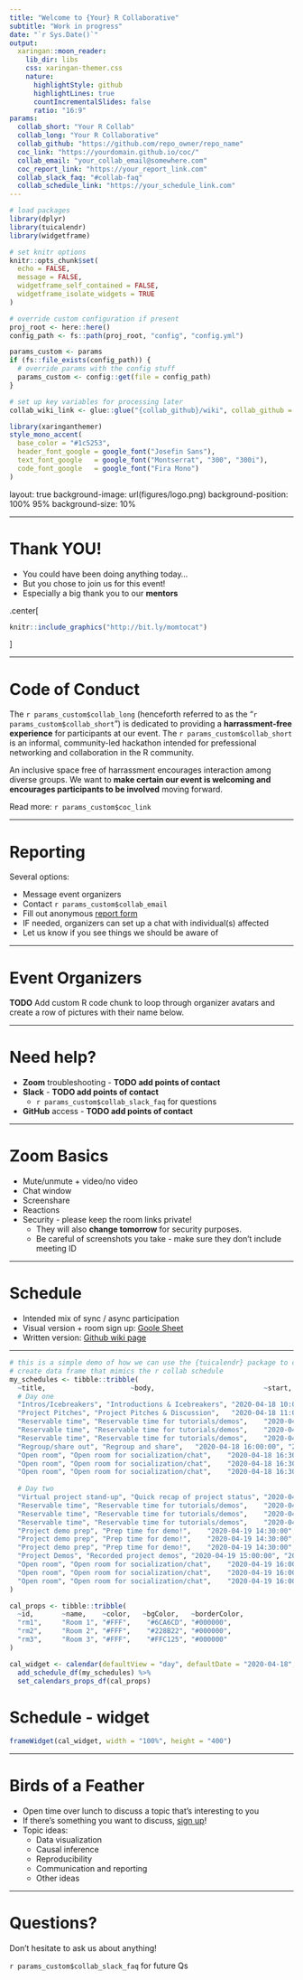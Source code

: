 ```yaml
---
title: "Welcome to {Your} R Collaborative"
subtitle: "Work in progress"
date: "`r Sys.Date()`"
output:
  xaringan::moon_reader:
    lib_dir: libs
    css: xaringan-themer.css
    nature:
      highlightStyle: github
      highlightLines: true
      countIncrementalSlides: false
      ratio: "16:9"
params:
  collab_short: "Your R Collab"
  collab_long: "Your R Collaborative"
  collab_github: "https://github.com/repo_owner/repo_name"
  coc_link: "https://yourdomain.github.io/coc/"
  collab_email: "your_collab_email@somewhere.com"
  coc_report_link: "https://your_report_link.com"
  collab_slack_faq: "#collab-faq"
  collab_schedule_link: "https://your_schedule_link.com"
---
```


```r
# load packages
library(dplyr)
library(tuicalendr)
library(widgetframe)

# set knitr options
knitr::opts_chunk$set(
  echo = FALSE,
  message = FALSE,
  widgetframe_self_contained = FALSE,
  widgetframe_isolate_widgets = TRUE
)

# override custom configuration if present
proj_root <- here::here()
config_path <- fs::path(proj_root, "config", "config.yml")

params_custom <- params
if (fs::file_exists(config_path)) {
  # override params with the config stuff
  params_custom <- config::get(file = config_path)
}

# set up key variables for processing later
collab_wiki_link <- glue::glue("{collab_github}/wiki", collab_github = params_custom$collab_github)
```

```r
library(xaringanthemer)
style_mono_accent(
  base_color = "#1c5253",
  header_font_google = google_font("Josefin Sans"),
  text_font_google   = google_font("Montserrat", "300", "300i"),
  code_font_google   = google_font("Fira Mono")
)
```


layout: true
background-image: url(figures/logo.png)
background-position: 100% 95%
background-size: 10%

---

# Thank YOU!

* You could have been doing anything today...
* But you chose to join us for this event!
* Especially a big thank you to our **mentors**

.center[
```r
knitr::include_graphics("http://bit.ly/momtocat")
```
]

---

# Code of Conduct

The `r params_custom$collab_long` (henceforth referred to as the "`r params_custom$collab_short`") is dedicated to providing a **harrassment-free experience** for participants at our event.  The `r params_custom$collab_short` is an informal, community-led hackathon intended for prefessional networking and collaboration in the R community.

An inclusive space free of harrassment encourages interaction among diverse groups.  We want to **make certain our event is welcoming and encourages participants to be involved** moving forward.

Read more: `r params_custom$coc_link`

---

# Reporting

Several options:

* Message event organizers
* Contact `r params_custom$collab_email`
* Fill out anonymous [report form](`r params_custom$coc_report_link`)
* IF needed, organizers can set up a chat with individual(s) affected
* Let us know if you see things we should be aware of

---

# Event Organizers

**TODO** Add custom R code chunk to loop through organizer avatars and create a row of pictures with their name below.  

---

# Need help?

* __Zoom__ troubleshooting - **TODO add points of contact**
* __Slack__ -  **TODO add points of contact**
    + ``r params_custom$collab_slack_faq`` for questions
* __GitHub__ access - **TODO add points of contact**

---

# Zoom Basics

* Mute/unmute + video/no video
* Chat window
* Screenshare
* Reactions
* Security - please keep the room links private!
    + They will also __change tomorrow__ for security purposes.
    + Be careful of screenshots you take - make sure they don't include meeting ID

---

# Schedule

* Intended mix of sync / async participation
* Visual version + room sign up: [Goole Sheet](`r params_custom$collab_schedule_link`)
* Written version: [Github wiki page](`r collab_wiki_link`)

---

```r
# this is a simple demo of how we can use the {tuicalendr} package to create a javascript calendar!
# create data frame that mimics the r collab schedule 
my_schedules <- tibble::tribble(
  ~title,                     ~body,                           ~start,               ~end,                 ~calendarId, ~category,
  # Day one
  "Intros/Icebreakers", "Introductions & Icebreakers", "2020-04-18 10:00:00", "2020-04-18 11:00:00", "rm1", "time",
  "Project Pitches", "Project Pitches & Discussion",   "2020-04-18 11:00:00", "2020-04-18 12:00:00", "rm1", "time",
  "Reservable time", "Reservable time for tutorials/demos",    "2020-04-18 12:00:00", "2020-04-18 16:00:00", "rm1", "time",
  "Reservable time", "Reservable time for tutorials/demos",    "2020-04-18 12:00:00", "2020-04-18 16:00:00", "rm2", "time",
  "Reservable time", "Reservable time for tutorials/demos",    "2020-04-18 12:00:00", "2020-04-18 16:00:00", "rm3", "time",
  "Regroup/share out", "Regroup and share",   "2020-04-18 16:00:00", "2020-04-18 16:30:00", "rm1", "time",
  "Open room", "Open room for socialization/chat",    "2020-04-18 16:30:00", "2020-04-18 17:30:00", "rm1", "time",
  "Open room", "Open room for socialization/chat",    "2020-04-18 16:30:00", "2020-04-18 17:30:00", "rm2", "time",
  "Open room", "Open room for socialization/chat",    "2020-04-18 16:30:00", "2020-04-18 17:30:00", "rm3", "time",
  
  # Day two
  "Virtual project stand-up", "Quick recap of project status", "2020-04-19 9:00:00", "2020-04-19 9:30:00", "rm1", "time",
  "Reservable time", "Reservable time for tutorials/demos",    "2020-04-19 9:30:00", "2020-04-19 14:30:00", "rm1", "time",
  "Reservable time", "Reservable time for tutorials/demos",    "2020-04-19 9:30:00", "2020-04-19 14:30:00", "rm2", "time",
  "Reservable time", "Reservable time for tutorials/demos",    "2020-04-19 9:30:00", "2020-04-19 14:30:00", "rm3", "time",
  "Project demo prep", "Prep time for demo!",    "2020-04-19 14:30:00", "2020-04-19 15:00:00", "rm1", "time",
  "Project demo prep", "Prep time for demo!",    "2020-04-19 14:30:00", "2020-04-19 15:00:00", "rm2", "time",
  "Project demo prep", "Prep time for demo!",    "2020-04-19 14:30:00", "2020-04-19 15:00:00", "rm3", "time",
  "Project Demos", "Recorded project demos", "2020-04-19 15:00:00", "2020-04-19 16:00:00", "rm1", "time",
  "Open room", "Open room for socialization/chat",    "2020-04-19 16:00:00", "2020-04-19 17:30:00", "rm1", "time",
  "Open room", "Open room for socialization/chat",    "2020-04-19 16:00:00", "2020-04-19 17:30:00", "rm2", "time",
  "Open room", "Open room for socialization/chat",    "2020-04-19 16:00:00", "2020-04-19 17:30:00", "rm3", "time"
)

cal_props <- tibble::tribble(
  ~id,       ~name,    ~color,   ~bgColor,   ~borderColor,
  "rm1",     "Room 1", "#FFF",    "#6CA6CD", "#000000",
  "rm2",     "Room 2", "#FFF",    "#228B22", "#000000",
  "rm3",     "Room 3", "#FFF",    "#FFC125", "#000000"
)

cal_widget <- calendar(defaultView = "day", defaultDate = "2020-04-18", useNav = TRUE) %>%
  add_schedule_df(my_schedules) %>%
  set_calendars_props_df(cal_props)
```

# Schedule - widget

```r
frameWidget(cal_widget, width = "100%", height = "400")
```

---

# Birds of a Feather

* Open time over lunch to discuss a topic that's interesting to you
* If there's something you want to discuss, [sign up](`r params_custom$collab_schedule_link`)!
* Topic ideas:
    + Data visualization
    + Causal inference
    + Reproducibility
    + Communication and reporting
    + Other ideas
    
---

# Questions?

Don't hesitate to ask us about anything!

``r params_custom$collab_slack_faq`` for future Qs
